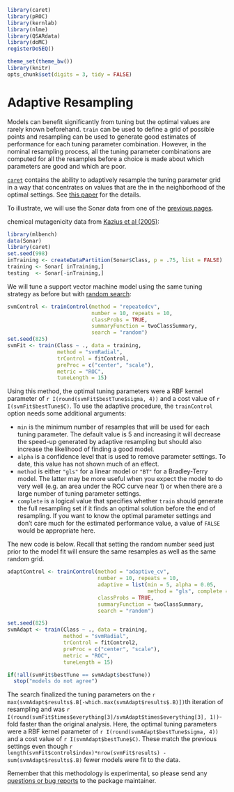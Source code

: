 ```r
library(caret)
library(pROC)
library(kernlab)
library(nlme)
library(QSARdata)
library(doMC)
registerDoSEQ()

theme_set(theme_bw())
library(knitr)
opts_chunk$set(digits = 3, tidy = FALSE)

```
# Adaptive Resampling

Models can benefit significantly from tuning but the optimal values are rarely known beforehand. `train` can be used to define a grid of possible points and resampling can be used to generate good estimates of performance for each tuning parameter combination. However, in the nominal resampling process, all the tuning parameter combinations are computed for all the resamples before a choice is made about which parameters are good and which are poor.

[`caret`](http://cran.r-project.org/web/packages/caret/index.html) contains the ability to adaptively resample the tuning parameter grid in a way that concentrates on values that are the in the neighborhood of the optimal settings. See [this paper](http://arxiv.org/abs/1405.6974) for the details.

To illustrate, we will use the Sonar data from one of the [previous pages](https://topepo.github.io/caret/model-training-and-tuning.html#tune). 


chemical mutagenicity data from [Kazius et al (2005)](http://pubs.acs.org/doi/abs/10.1021/jm040835a):

```r
library(mlbench)
data(Sonar)
library(caret)
set.seed(998)
inTraining <- createDataPartition(Sonar$Class, p = .75, list = FALSE)
training <- Sonar[ inTraining,]
testing  <- Sonar[-inTraining,]
```

We will tune a support vector machine model using the same tuning strategy as before but with [random search](https://topepo.github.io/caret/random-hyperparameter-search.html): 

```r
svmControl <- trainControl(method = "repeatedcv",
                           number = 10, repeats = 10,
                           classProbs = TRUE,
                           summaryFunction = twoClassSummary,
                           search = "random")
set.seed(825)
svmFit <- train(Class ~ ., data = training,
                method = "svmRadial", 
                trControl = fitControl, 
                preProc = c("center", "scale"),
                metric = "ROC",
                tuneLength = 15)
```

Using this method, the optimal tuning parameters were a RBF kernel parameter of `r I(round(svmFit$bestTune$sigma, 4))` and a cost value of `r I(svmFit$bestTune$C)`. To use the adaptive procedure, the `trainControl` option needs some additional arguments:

 - `min` is the minimum number of resamples that will be used for each tuning parameter. The default value is 5 and increasing it will decrease the speed-up generated by adaptive resampling but should also increase the likelihood of finding a good model.
 - `alpha` is a confidence level that is used to remove parameter settings. To date, this value has not shown much of an effect.
 - `method` is either `"gls"` for a linear model or `"BT"` for a Bradley-Terry model. The latter may be more useful when you expect the model to do very well (e.g. an area under the ROC curve near 1) or when there are a large number of tuning parameter settings.
 - `complete` is a logical value that specifies whether `train` should generate the full resampling set if it finds an optimal solution before the end of resampling. If you want to know the optimal parameter settings and don't care much for the estimated performance value, a value of `FALSE` would be appropriate here.

The new code is below. Recall that setting the random number seed just prior to the model fit will ensure the same resamples as well as the same random grid.

```r
adaptControl <- trainControl(method = "adaptive_cv",
                             number = 10, repeats = 10,
                             adaptive = list(min = 5, alpha = 0.05, 
                                             method = "gls", complete = TRUE),
                             classProbs = TRUE,
                             summaryFunction = twoClassSummary,
                             search = "random")

set.seed(825)
svmAdapt <- train(Class ~ ., data = training,
                  method = "svmRadial", 
                  trControl = fitControl2, 
                  preProc = c("center", "scale"),
                  metric = "ROC",
                  tuneLength = 15)
```
```r
if(!all(svmFit$bestTune == svmAdapt$bestTune))
  stop("models do not agree")
```
The search finalized the tuning parameters on the `r max(svmAdapt$results$.B[-which.max(svmAdapt$results$.B)])`th iteration of resampling and was `r I(round(svmFit$times$everything[3]/svmAdapt$times$everything[3], 1))`-fold faster than the original analysis. Here, the optimal tuning parameters were a RBF kernel parameter of `r I(round(svmAdapt$bestTune$sigma, 4))` and a cost value of `r I(svmAdapt$bestTune$C)`. These match the previous settings even though `r length(svmFit$control$index)*nrow(svmFit$results) - sum(svmAdapt$results$.B)` fewer models were fit to the data. 

Remember that this methodology is experimental, so please send any [questions or bug reports](https://github.com/topepo/caret/issues) to the package maintainer.

